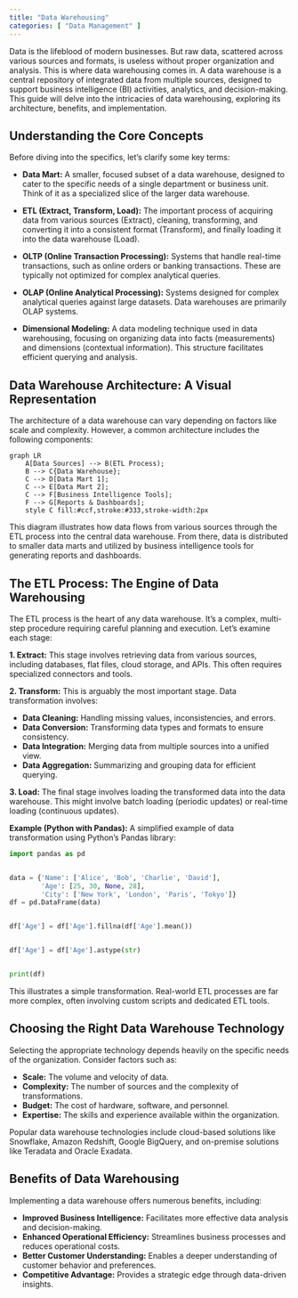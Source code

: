 ```yaml
---
title: "Data Warehousing"
categories: [ "Data Management" ]
---
```



Data is the lifeblood of modern businesses.  But raw data, scattered across various sources and formats, is useless without proper organization and analysis. This is where data warehousing comes in.  A data warehouse is a central repository of integrated data from multiple sources, designed to support business intelligence (BI) activities, analytics, and decision-making. This guide will delve into the intricacies of data warehousing, exploring its architecture, benefits, and implementation.

## Understanding the Core Concepts

Before diving into the specifics, let's clarify some key terms:

* **Data Mart:** A smaller, focused subset of a data warehouse, designed to cater to the specific needs of a single department or business unit.  Think of it as a specialized slice of the larger data warehouse.

* **ETL (Extract, Transform, Load):**  The important process of acquiring data from various sources (Extract), cleaning, transforming, and converting it into a consistent format (Transform), and finally loading it into the data warehouse (Load).

* **OLTP (Online Transaction Processing):** Systems that handle real-time transactions, such as online orders or banking transactions.  These are typically not optimized for complex analytical queries.

* **OLAP (Online Analytical Processing):** Systems designed for complex analytical queries against large datasets. Data warehouses are primarily OLAP systems.

* **Dimensional Modeling:** A data modeling technique used in data warehousing, focusing on organizing data into facts (measurements) and dimensions (contextual information).  This structure facilitates efficient querying and analysis.


## Data Warehouse Architecture: A Visual Representation

The architecture of a data warehouse can vary depending on factors like scale and complexity. However, a common architecture includes the following components:

```mermaid
graph LR
    A[Data Sources] --> B(ETL Process);
    B --> C{Data Warehouse};
    C --> D[Data Mart 1];
    C --> E[Data Mart 2];
    C --> F[Business Intelligence Tools];
    F --> G[Reports & Dashboards];
    style C fill:#ccf,stroke:#333,stroke-width:2px
```

This diagram illustrates how data flows from various sources through the ETL process into the central data warehouse. From there, data is distributed to smaller data marts and utilized by business intelligence tools for generating reports and dashboards.


## The ETL Process: The Engine of Data Warehousing

The ETL process is the heart of any data warehouse.  It's a complex, multi-step procedure requiring careful planning and execution.  Let's examine each stage:

**1. Extract:**  This stage involves retrieving data from various sources, including databases, flat files, cloud storage, and APIs.  This often requires specialized connectors and tools.

**2. Transform:** This is arguably the most important stage.  Data transformation involves:

* **Data Cleaning:** Handling missing values, inconsistencies, and errors.
* **Data Conversion:**  Transforming data types and formats to ensure consistency.
* **Data Integration:** Merging data from multiple sources into a unified view.
* **Data Aggregation:** Summarizing and grouping data for efficient querying.

**3. Load:** The final stage involves loading the transformed data into the data warehouse.  This might involve batch loading (periodic updates) or real-time loading (continuous updates).

**Example (Python with Pandas):**  A simplified example of data transformation using Python's Pandas library:

```python
import pandas as pd


data = {'Name': ['Alice', 'Bob', 'Charlie', 'David'],
        'Age': [25, 30, None, 28],
        'City': ['New York', 'London', 'Paris', 'Tokyo']}
df = pd.DataFrame(data)


df['Age'] = df['Age'].fillna(df['Age'].mean())


df['Age'] = df['Age'].astype(str)


print(df)
```

This illustrates a simple transformation.  Real-world ETL processes are far more complex, often involving custom scripts and dedicated ETL tools.


## Choosing the Right Data Warehouse Technology

Selecting the appropriate technology depends heavily on the specific needs of the organization.  Consider factors such as:

* **Scale:** The volume and velocity of data.
* **Complexity:** The number of sources and the complexity of transformations.
* **Budget:** The cost of hardware, software, and personnel.
* **Expertise:**  The skills and experience available within the organization.


Popular data warehouse technologies include cloud-based solutions like Snowflake, Amazon Redshift, Google BigQuery, and on-premise solutions like Teradata and Oracle Exadata.


## Benefits of Data Warehousing

Implementing a data warehouse offers numerous benefits, including:

* **Improved Business Intelligence:**  Facilitates more effective data analysis and decision-making.
* **Enhanced Operational Efficiency:** Streamlines business processes and reduces operational costs.
* **Better Customer Understanding:** Enables a deeper understanding of customer behavior and preferences.
* **Competitive Advantage:** Provides a strategic edge through data-driven insights.




